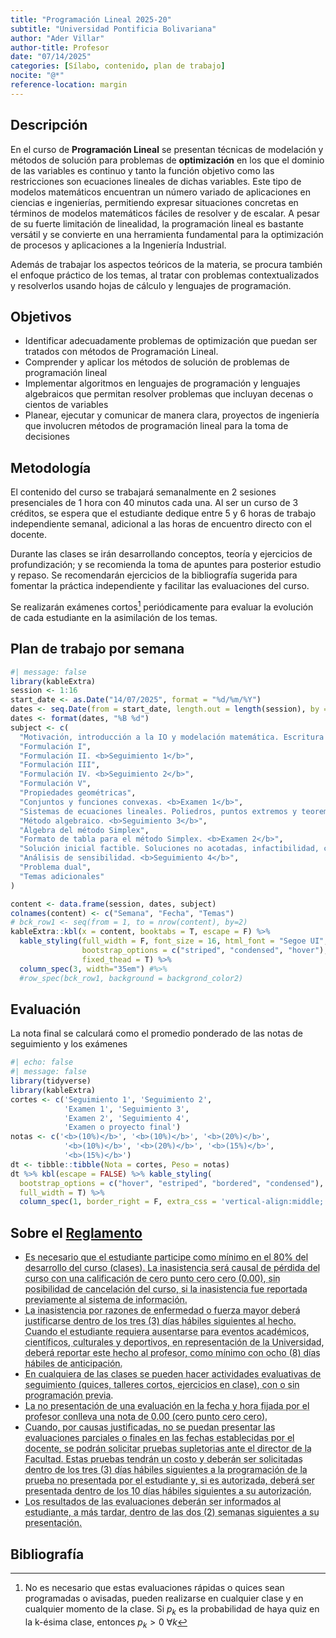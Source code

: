 ```yaml
---
title: "Programación Lineal 2025-20"
subtitle: "Universidad Pontificia Bolivariana"
author: "Ader Villar"
author-title: Profesor
date: "07/14/2025"
categories: [Sílabo, contenido, plan de trabajo]
nocite: "@*"
reference-location: margin
---
```


## Descripción

En el curso de **Programación Lineal** se presentan técnicas de modelación y métodos de solución para problemas de **optimización** en los que el dominio de las variables es continuo y tanto la función objetivo como las restricciones son ecuaciones lineales de dichas variables. Este tipo de modelos matemáticos encuentran un número variado de aplicaciones en ciencias e ingenierías, permitiendo expresar situaciones concretas en términos de modelos matemáticos fáciles de resolver y de escalar. A pesar de su fuerte limitación de linealidad, la programación lineal es bastante versátil y se convierte en una herramienta fundamental para la optimización de procesos y aplicaciones a la Ingeniería Industrial. 

Además de trabajar los aspectos teóricos de la materia, se procura también el enfoque práctico de los temas, al tratar con problemas contextualizados y resolverlos usando hojas de cálculo y lenguajes de programación.


## Objetivos 

+ Identificar adecuadamente problemas de optimización que puedan ser tratados con métodos de Programación Lineal.
+ Comprender y aplicar los métodos de solución de problemas de programación lineal
+ Implementar algoritmos en lenguajes de programación y lenguajes algebraicos que permitan resolver problemas que incluyan decenas o cientos de variables
+ Planear, ejecutar y comunicar de manera clara, proyectos de ingeniería que involucren métodos de programación lineal para la toma de decisiones

## Metodología

El contenido del curso se trabajará semanalmente en 2 sesiones presenciales de 1 hora con 40 minutos cada una. Al ser un curso de 3 créditos, se espera que el estudiante dedique entre 5 y 6 horas de trabajo independiente semanal, adicional a las horas de encuentro directo con el docente.

Durante las clases se irán desarrollando conceptos, teoría y ejercicios de profundización; y se recomienda la toma de apuntes para posterior estudio y repaso. Se recomendarán ejercicios de la bibliografía sugerida para fomentar la práctica independiente y facilitar las evaluaciones del curso.

Se realizarán exámenes cortos^[No es necesario que estas evaluaciones rápidas o quices sean programadas o avisadas, pueden realizarse en cualquier clase y en cualquier momento de la clase. Si $p_k$ es la probabilidad de haya quiz en la k-ésima clase, entonces $p_k>0 \ \forall k$] periódicamente para evaluar la evolución de cada estudiante en la asimilación de los temas.


## Plan de trabajo por semana

```r
#| message: false
library(kableExtra)
session <- 1:16
start_date <- as.Date("14/07/2025", format = "%d/%m/%Y")
dates <- seq.Date(from = start_date, length.out = length(session), by = "week")
dates <- format(dates, "%B %d")
subject <- c(
  "Motivación, introducción a la IO y modelación matemática. Escritura formal de modelos",
  "Formulación I",
  "Formulación II. <b>Seguimiento 1</b>",
  "Formulación III",
  "Formulación IV. <b>Seguimiento 2</b>",
  "Formulación V",
  "Propiedades geométricas",
  "Conjuntos y funciones convexas. <b>Examen 1</b>",
  "Sistemas de ecuaciones lineales. Poliedros, puntos extremos y teorema de representación",
  "Método algebraico. <b>Seguimiento 3</b>",
  "Álgebra del método Simplex",
  "Formato de tabla para el método Simplex. <b>Examen 2</b>",
  "Solución inicial factible. Soluciones no acotadas, infactibilidad, ciclado",
  "Análisis de sensibilidad. <b>Seguimiento 4</b>",
  "Problema dual",
  "Temas adicionales"
)

content <- data.frame(session, dates, subject)
colnames(content) <- c("Semana", "Fecha", "Temas")
# bck_row1 <- seq(from = 1, to = nrow(content), by=2)
kableExtra::kbl(x = content, booktabs = T, escape = F) %>%
  kable_styling(full_width = F, font_size = 16, html_font = "Segoe UI", 
                bootstrap_options = c("striped", "condensed", "hover"),
                fixed_thead = T) %>% 
  column_spec(3, width="35em") #%>% 
  #row_spec(bck_row1, background = backgrond_color2)

```

## Evaluación

La nota final se calculará como el promedio ponderado de las notas de seguimiento y los exámenes

:::{#eval}
```r
#| echo: false
#| message: false
library(tidyverse)
library(kableExtra)
cortes <- c('Seguimiento 1', 'Seguimiento 2',
            'Examen 1', 'Seguimiento 3',
            'Examen 2', 'Seguimiento 4',
            'Examen o proyecto final')
notas <- c('<b>(10%)</b>', '<b>(10%)</b>', '<b>(20%)</b>',
            '<b>(10%)</b>', '<b>(20%)</b>', '<b>(15%)</b>',
            '<b>(15%)</b>')
dt <- tibble::tibble(Nota = cortes, Peso = notas)
dt %>% kbl(escape = FALSE) %>% kable_styling(
  bootstrap_options = c("hover", "estriped", "bordered", "condensed"),
  full_width = T) %>% 
  column_spec(1, border_right = F, extra_css = 'vertical-align:middle;')
```
:::

## Sobre el [Reglamento](https://gconocimiento.upb.edu.co/gesdoc/Informacin%20Institucional/Reglamento%20Estudiantes%20Pregrado.pdf){target="_blank"}

+ <abbr title="Artículo 41">Es necesario que el estudiante participe como mínimo en el 80% del desarrollo del curso (clases). La inasistencia será causal de pérdida del curso con una calificación de cero punto cero cero (0.00), sin posibilidad de cancelación del curso, si la inasistencia fue reportada previamente al sistema de información.</abbr>
+ <abbr title="Artículo 41">La inasistencia por razones de enfermedad o fuerza mayor deberá justificarse
dentro de los tres (3) días hábiles siguientes al hecho. Cuando el estudiante
requiera ausentarse para eventos académicos, científicos, culturales y
deportivos, en representación de la Universidad, deberá reportar este hecho al
profesor, como mínimo con ocho (8) días hábiles de anticipación.</abbr>
+ <abbr title="Artículo 34, literal a">En cualquiera de las clases se pueden hacer actividades evaluativas de seguimiento (quices, talleres cortos, ejercicios en clase), con o sin programación previa</abbr>.
+ <abbr title="Artículo 35, literal e">La no presentación de una evaluación en la fecha y hora fijada por el profesor conlleva una nota de 0.00 (cero punto cero cero).</abbr>
+ <abbr title="Artículo 35, parágrafo">Cuando, por causas justificadas, no se puedan presentar las evaluaciones parciales o finales en las fechas establecidas por el docente, se podrán solicitar pruebas supletorias ante el director de la Facultad. Estas pruebas tendrán un costo y deberán ser solicitadas dentro de los tres (3) días hábiles siguientes a la programación de la prueba no presentada por el estudiante y, si es autorizada, deberá ser presentada dentro de los 10 días hábiles siguientes a su autorización.</abbr> 
+ <abbr title="Artículo 34, parágrafo 2">Los resultados de las evaluaciones deberán ser informados al estudiante, a más
tardar, dentro de las dos (2) semanas siguientes a su presentación.</abbr>

## Bibliografía

:::{#refs}
:::